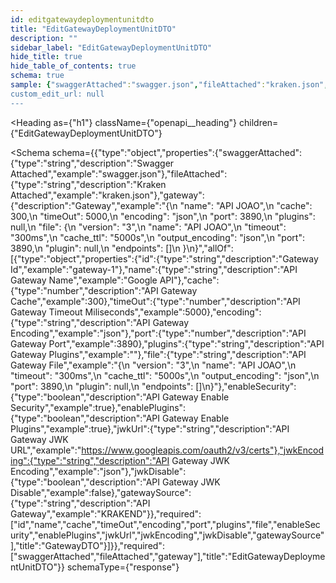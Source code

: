 ```yaml
---
id: editgatewaydeploymentunitdto
title: "EditGatewayDeploymentUnitDTO"
description: ""
sidebar_label: "EditGatewayDeploymentUnitDTO"
hide_title: true
hide_table_of_contents: true
schema: true
sample: {"swaggerAttached":"swagger.json","fileAttached":"kraken.json","gateway":"{\n  \"name\": \"API JOAO\",\n  \"cache\": 300,\n  \"timeOut\": 5000,\n  \"encoding\": \"json\",\n  \"port\": 3890,\n  \"plugins\": null,\n  \"file\": {\n    \"version\": \"3\",\n    \"name\": \"API JOAO\",\n    \"timeout\": \"300ms\",\n    \"cache_ttl\": \"5000s\",\n    \"output_encoding\": \"json\",\n    \"port\": 3890,\n    \"plugin\": null,\n    \"endpoints\": []\n  }\n}"}
custom_edit_url: null
---
```



<Heading
  as={"h1"}
  className={"openapi__heading"}
  children={"EditGatewayDeploymentUnitDTO"}
>
</Heading>





<Schema
  schema={{"type":"object","properties":{"swaggerAttached":{"type":"string","description":"Swagger Attached","example":"swagger.json"},"fileAttached":{"type":"string","description":"Kraken Attached","example":"kraken.json"},"gateway":{"description":"Gateway","example":"{\n  \"name\": \"API JOAO\",\n  \"cache\": 300,\n  \"timeOut\": 5000,\n  \"encoding\": \"json\",\n  \"port\": 3890,\n  \"plugins\": null,\n  \"file\": {\n    \"version\": \"3\",\n    \"name\": \"API JOAO\",\n    \"timeout\": \"300ms\",\n    \"cache_ttl\": \"5000s\",\n    \"output_encoding\": \"json\",\n    \"port\": 3890,\n    \"plugin\": null,\n    \"endpoints\": []\n  }\n}","allOf":[{"type":"object","properties":{"id":{"type":"string","description":"Gateway Id","example":"gateway-1"},"name":{"type":"string","description":"API Gateway Name","example":"Google API"},"cache":{"type":"number","description":"API Gateway Cache","example":300},"timeOut":{"type":"number","description":"API Gateway Timeout Miliseconds","example":5000},"encoding":{"type":"string","description":"API Gateway Encoding","example":"json"},"port":{"type":"number","description":"API Gateway Port","example":3890},"plugins":{"type":"string","description":"API Gateway Plugins","example":""},"file":{"type":"string","description":"API Gateway File","example":"{\n  \"version\": \"3\",\n  \"name\": \"API JOAO\",\n  \"timeout\": \"300ms\",\n  \"cache_ttl\": \"5000s\",\n  \"output_encoding\": \"json\",\n  \"port\": 3890,\n  \"plugin\": null,\n  \"endpoints\": []\n}"},"enableSecurity":{"type":"boolean","description":"API Gateway Enable Security","example":true},"enablePlugins":{"type":"boolean","description":"API Gateway Enable Plugins","example":true},"jwkUrl":{"type":"string","description":"API Gateway JWK URL","example":"https://www.googleapis.com/oauth2/v3/certs"},"jwkEncoding":{"type":"string","description":"API Gateway JWK Encoding","example":"json"},"jwkDisable":{"type":"boolean","description":"API Gateway JWK Disable","example":false},"gatewaySource":{"type":"string","description":"API Gateway","example":"KRAKEND"}},"required":["id","name","cache","timeOut","encoding","port","plugins","file","enableSecurity","enablePlugins","jwkUrl","jwkEncoding","jwkDisable","gatewaySource"],"title":"GatewayDTO"}]}},"required":["swaggerAttached","fileAttached","gateway"],"title":"EditGatewayDeploymentUnitDTO"}}
  schemaType={"response"}
>
  
</Schema>
            
